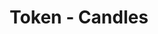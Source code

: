 ---
title: 'Token - Candles'
openapi: '/en/api-reference/openapi-en.json GET /v1/token/{chain}/{tokenAddress}/candles'
---
